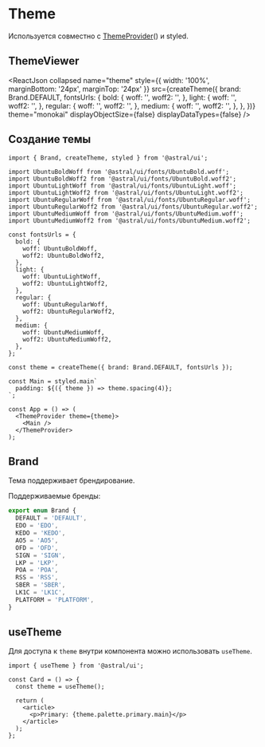 

<Meta title="Components/Theme/Theme" />

# Theme

Используется совместно с [ThemeProvider](/story/components-theme-themeprovider--docs)() и styled.

## ThemeViewer

<ReactJson
  collapsed
  name="theme"
  style={{ width: '100%', marginBottom: '24px', marginTop: '24px' }}
  src={createTheme({
    brand: Brand.DEFAULT,
    fontsUrls: {
      bold: {
        woff: '',
        woff2: '',
      },
      light: {
        woff: '',
        woff2: '',
      },
      regular: {
        woff: '',
        woff2: '',
      },
      medium: {
        woff: '',
        woff2: '',
      },
    },
  })}
  theme="monokai"
  displayObjectSize={false}
  displayDataTypes={false}
/>

## Создание темы

```tsx
import { Brand, createTheme, styled } from '@astral/ui';

import UbuntuBoldWoff from '@astral/ui/fonts/UbuntuBold.woff';
import UbuntuBoldWoff2 from '@astral/ui/fonts/UbuntuBold.woff2';
import UbuntuLightWoff from '@astral/ui/fonts/UbuntuLight.woff';
import UbuntuLightWoff2 from '@astral/ui/fonts/UbuntuLight.woff2';
import UbuntuRegularWoff from '@astral/ui/fonts/UbuntuRegular.woff';
import UbuntuRegularWoff2 from '@astral/ui/fonts/UbuntuRegular.woff2';
import UbuntuMediumWoff from '@astral/ui/fonts/UbuntuMedium.woff';
import UbuntuMediumWoff2 from '@astral/ui/fonts/UbuntuMedium.woff2';

const fontsUrls = {
  bold: {
    woff: UbuntuBoldWoff,
    woff2: UbuntuBoldWoff2,
  },
  light: {
    woff: UbuntuLightWoff,
    woff2: UbuntuLightWoff2,
  },
  regular: {
    woff: UbuntuRegularWoff,
    woff2: UbuntuRegularWoff2,
  },
  medium: {
    woff: UbuntuMediumWoff,
    woff2: UbuntuMediumWoff2,
  },
};

const theme = createTheme({ brand: Brand.DEFAULT, fontsUrls });

const Main = styled.main`
  padding: ${({ theme }) => theme.spacing(4)};
`;

const App = () => (
  <ThemeProvider theme={theme}>
    <Main />
  </ThemeProvider>
);
```

## Brand

Тема поддерживает брендирование.

Поддерживаемые бренды:

```ts
export enum Brand {
  DEFAULT = 'DEFAULT',
  EDO = 'EDO',
  KEDO = 'KEDO',
  AO5 = 'AO5',
  OFD = 'OFD',
  SIGN = 'SIGN',
  LKP = 'LKP',
  POA = 'POA',
  RSS = 'RSS',
  SBER = 'SBER',
  LK1C = 'LK1C',
  PLATFORM = 'PLATFORM',
}
```

## useTheme

Для доступа к `theme` внутри компонента можно использовать `useTheme`.

```tsx
import { useTheme } from '@astral/ui';

const Card = () => {
  const theme = useTheme();

  return (
    <article>
      <p>Primary: {theme.palette.primary.main}</p>
    </article>
  );
};
```
